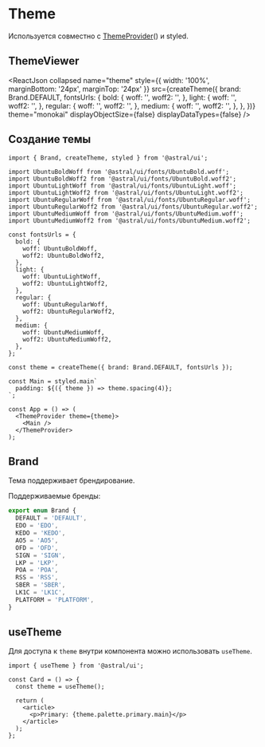 

<Meta title="Components/Theme/Theme" />

# Theme

Используется совместно с [ThemeProvider](/story/components-theme-themeprovider--docs)() и styled.

## ThemeViewer

<ReactJson
  collapsed
  name="theme"
  style={{ width: '100%', marginBottom: '24px', marginTop: '24px' }}
  src={createTheme({
    brand: Brand.DEFAULT,
    fontsUrls: {
      bold: {
        woff: '',
        woff2: '',
      },
      light: {
        woff: '',
        woff2: '',
      },
      regular: {
        woff: '',
        woff2: '',
      },
      medium: {
        woff: '',
        woff2: '',
      },
    },
  })}
  theme="monokai"
  displayObjectSize={false}
  displayDataTypes={false}
/>

## Создание темы

```tsx
import { Brand, createTheme, styled } from '@astral/ui';

import UbuntuBoldWoff from '@astral/ui/fonts/UbuntuBold.woff';
import UbuntuBoldWoff2 from '@astral/ui/fonts/UbuntuBold.woff2';
import UbuntuLightWoff from '@astral/ui/fonts/UbuntuLight.woff';
import UbuntuLightWoff2 from '@astral/ui/fonts/UbuntuLight.woff2';
import UbuntuRegularWoff from '@astral/ui/fonts/UbuntuRegular.woff';
import UbuntuRegularWoff2 from '@astral/ui/fonts/UbuntuRegular.woff2';
import UbuntuMediumWoff from '@astral/ui/fonts/UbuntuMedium.woff';
import UbuntuMediumWoff2 from '@astral/ui/fonts/UbuntuMedium.woff2';

const fontsUrls = {
  bold: {
    woff: UbuntuBoldWoff,
    woff2: UbuntuBoldWoff2,
  },
  light: {
    woff: UbuntuLightWoff,
    woff2: UbuntuLightWoff2,
  },
  regular: {
    woff: UbuntuRegularWoff,
    woff2: UbuntuRegularWoff2,
  },
  medium: {
    woff: UbuntuMediumWoff,
    woff2: UbuntuMediumWoff2,
  },
};

const theme = createTheme({ brand: Brand.DEFAULT, fontsUrls });

const Main = styled.main`
  padding: ${({ theme }) => theme.spacing(4)};
`;

const App = () => (
  <ThemeProvider theme={theme}>
    <Main />
  </ThemeProvider>
);
```

## Brand

Тема поддерживает брендирование.

Поддерживаемые бренды:

```ts
export enum Brand {
  DEFAULT = 'DEFAULT',
  EDO = 'EDO',
  KEDO = 'KEDO',
  AO5 = 'AO5',
  OFD = 'OFD',
  SIGN = 'SIGN',
  LKP = 'LKP',
  POA = 'POA',
  RSS = 'RSS',
  SBER = 'SBER',
  LK1C = 'LK1C',
  PLATFORM = 'PLATFORM',
}
```

## useTheme

Для доступа к `theme` внутри компонента можно использовать `useTheme`.

```tsx
import { useTheme } from '@astral/ui';

const Card = () => {
  const theme = useTheme();

  return (
    <article>
      <p>Primary: {theme.palette.primary.main}</p>
    </article>
  );
};
```
